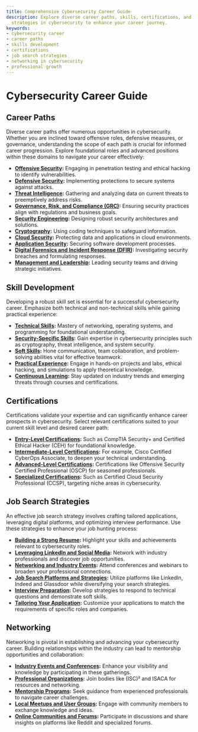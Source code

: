 ```yaml
---
title: Comprehensive Cybersecurity Career Guide
description: Explore diverse career paths, skills, certifications, and networking
  strategies in cybersecurity to enhance your career journey.
keywords:
- cybersecurity career
- career paths
- skills development
- certifications
- job search strategies
- networking in cybersecurity
- professional growth
---
```


# Cybersecurity Career Guide

## Career Paths

Diverse career paths offer numerous opportunities in cybersecurity. Whether you are inclined toward offensive roles, defensive measures, or governance, understanding the scope of each path is crucial for informed career progression. Explore foundational roles and advanced positions within these domains to navigate your career effectively:

- **[Offensive Security](career/career_paths/offensive_security/):** Engaging in penetration testing and ethical hacking to identify vulnerabilities.
- **[Defensive Security](career/career_paths/defensive_security/):** Implementing protections to secure systems against attacks.
- **[Threat Intelligence](career/career_paths/threat_intelligence/):** Gathering and analyzing data on current threats to preemptively address risks.
- **[Governance, Risk, and Compliance (GRC)](career/career_paths/governance_risk_and_compliance_grc/):** Ensuring security practices align with regulations and business goals.
- **[Security Engineering](career/career_paths/security_engineering/):** Designing robust security architectures and solutions.
- **[Cryptography](career/career_paths/cryptography/):** Using coding techniques to safeguard information.
- **[Cloud Security](career/career_paths/cloud_security/):** Protecting data and applications in cloud environments.
- **[Application Security](career/career_paths/application_security/):** Securing software development processes.
- **[Digital Forensics and Incident Response (DFIR)](career/career_paths/digital_forensics_and_incident_response_dfir/):** Investigating security breaches and formulating responses.
- **[Management and Leadership](career/career_paths/management_and_leadership/):** Leading security teams and driving strategic initiatives.

## Skill Development

Developing a robust skill set is essential for a successful cybersecurity career. Emphasize both technical and non-technical skills while gaining practical experience:

- **[Technical Skills](career/skill_development/technical_skills/):** Mastery of networking, operating systems, and programming for foundational understanding.
- **[Security-Specific Skills](career/skill_development/security-specific_skills/):** Gain expertise in cybersecurity principles such as cryptography, threat intelligence, and system security.
- **[Soft Skills](career/skill_development/soft_skills/):** Hone communication, team collaboration, and problem-solving abilities vital for effective teamwork.
- **[Practical Experience](career/skill_development/practical_experience/):** Engage in hands-on projects and labs, ethical hacking, and simulations to apply theoretical knowledge.
- **[Continuous Learning](career/skill_development/continuous_learning/):** Stay updated on industry trends and emerging threats through courses and certifications.

## Certifications

Certifications validate your expertise and can significantly enhance career prospects in cybersecurity. Select relevant certifications suited to your current skill level and desired career path:

- **[Entry-Level Certifications](career/certifications/entry-level_certifications/):** Such as CompTIA Security+ and Certified Ethical Hacker (CEH) for foundational knowledge.
- **[Intermediate-Level Certifications](career/certifications/intermediate-level_certifications/):** For example, Cisco Certified CyberOps Associate, to deepen your technical understanding.
- **[Advanced-Level Certifications](career/certifications/advanced-level_certifications/):** Certifications like Offensive Security Certified Professional (OSCP) for seasoned professionals.
- **[Specialized Certifications](career/certifications/specialized_certifications/):** Such as Certified Cloud Security Professional (CCSP), targeting niche areas in cybersecurity.

## Job Search Strategies

An effective job search strategy involves crafting tailored applications, leveraging digital platforms, and optimizing interview performance. Use these strategies to enhance your job hunting process:

- **[Building a Strong Resume](career/job_search_strategies/building_a_strong_resume/):** Highlight your skills and achievements relevant to cybersecurity roles.
- **[Leveraging LinkedIn and Social Media](career/job_search_strategies/leveraging_linkedin_and_social_media/):** Network with industry professionals and discover job opportunities.
- **[Networking and Industry Events](career/job_search_strategies/networking_and_industry_events/):** Attend conferences and webinars to broaden your professional connections.
- **[Job Search Platforms and Strategies](career/job_search_strategies/job_search_platforms_and_strategies/):** Utilize platforms like LinkedIn, Indeed and Glassdoor while diversifying your search strategies.
- **[Interview Preparation](career/job_search_strategies/interview_preparation/):** Develop strategies to respond to technical questions and demonstrate soft skills.
- **[Tailoring Your Application](career/job_search_strategies/tailoring_your_application/):** Customize your applications to match the requirements of specific roles and companies.

## Networking

Networking is pivotal in establishing and advancing your cybersecurity career. Building relationships within the industry can lead to mentorship opportunities and collaboration:

- **[Industry Events and Conferences](career/networking/industry_events_and_conferences/):** Enhance your visibility and knowledge by participating in these gatherings.
- **[Professional Organizations](career/networking/professional_organizations/):** Join bodies like (ISC)² and ISACA for resources and networking.
- **[Mentorship Programs](career/networking/mentorship_programs/):** Seek guidance from experienced professionals to navigate career challenges.
- **[Local Meetups and User Groups](career/networking/local_meetups_and_user_groups/):** Engage with community members to exchange knowledge and ideas.
- **[Online Communities and Forums](career/networking/online_communities_and_forums/):** Participate in discussions and share insights on platforms like Reddit and specialized forums.